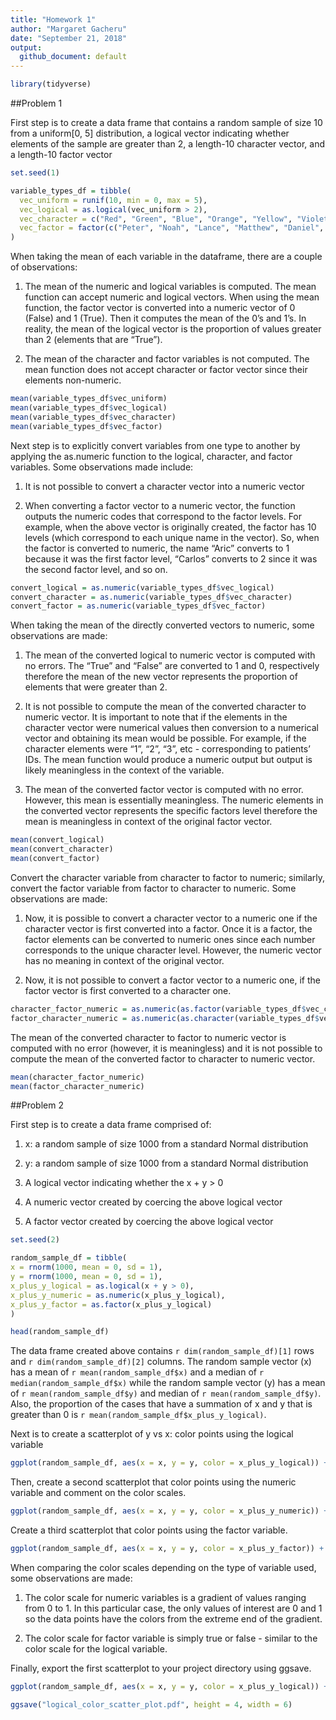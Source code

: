 ```yaml
---
title: "Homework 1"
author: "Margaret Gacheru"
date: "September 21, 2018"
output:
  github_document: default
---
```


```r
library(tidyverse)
```


##Problem 1


First step is to create a data frame that contains a random sample of size 10 from a uniform[0, 5] distribution, a logical vector indicating whether elements of the sample are greater than 2, a length-10 character vector, and a length-10 factor vector

```r
set.seed(1)

variable_types_df = tibble(
  vec_uniform = runif(10, min = 0, max = 5),
  vec_logical = as.logical(vec_uniform > 2),
  vec_character = c("Red", "Green", "Blue", "Orange", "Yellow", "Violet", "Indigo", "Black", "White", "Gray"),
  vec_factor = factor(c("Peter", "Noah", "Lance", "Matthew", "Daniel", "Chris", "Carlos", "Jonathan", "Aric", "Griffin"))
)
```


When taking the mean of each variable in the dataframe, there are a couple of observations: 
  
1) The mean of the numeric and logical variables is computed. The mean function can accept numeric and logical vectors. When using the mean function, the factor vector is converted into a numeric vector of 0 (False) and 1 (True). Then it computes the mean of the 0's and 1's. In reality, the mean of the logical vector is the proportion of values greater than 2 (elements that are "True").

2) The mean of the character and factor variables is not computed. The mean function does not accept character or factor vector since their elements non-numeric. 

```r

mean(variable_types_df$vec_uniform)
mean(variable_types_df$vec_logical)
mean(variable_types_df$vec_character)
mean(variable_types_df$vec_factor)

```


Next step is to explicitly convert variables from one type to another by applying the as.numeric function to the logical, character, and factor variables. Some observations made include:
  
1) It is not possible to convert a character vector into a numeric vector

2) When converting a factor vector to a numeric vector, the function outputs the numeric codes that correspond to the factor levels. For example, when the above vector is originally created, the factor has 10 levels (which correspond to each unique name in the vector). So, when the factor is converted to numeric, the name "Aric" converts to 1 because it was the first factor level, "Carlos" converts to 2 since it was the second factor level, and so on. 

```r

convert_logical = as.numeric(variable_types_df$vec_logical)
convert_character = as.numeric(variable_types_df$vec_character)
convert_factor = as.numeric(variable_types_df$vec_factor)

```


When taking the mean of the directly converted vectors to numeric, some observations are made:
  
1. The mean of the converted logical to numeric vector is computed with no errors. The "True" and "False" are converted to 1 and 0, respectively therefore the mean of the new vector represents the proportion of elements that were greater than 2.

2. It is not possible to compute the mean of the converted character to numeric vector. It is important to note that if the elements in the character vector were numerical values then conversion to a numerical vector and obtaining its mean would be possible. For example, if the character elements were "1", "2", "3", etc - corresponding to patients' IDs. The mean function would produce a numeric output but output is likely meaningless in the context of the variable.

3. The mean of the converted factor vector is computed with no error. However, this mean is essentially meaningless. The numeric elements in the converted vector represents the specific factors level therefore the mean is meaningless in context of the original factor vector. 

```r

mean(convert_logical)
mean(convert_character)
mean(convert_factor)

```


Convert the character variable from character to factor to numeric; similarly, convert the factor variable from factor to character to numeric. Some observations are made:

1) Now, it is possible to convert a character vector to a numeric one if the character vector is first converted into a factor. Once it is a factor, the factor elements can be converted to numeric ones since each number corresponds to the unique character level. However, the numeric vector has no meaning in context of the original vector.

2) Now, it is not possible to convert a factor vector to a numeric one, if the factor vector is first converted to a character one. 

```r

character_factor_numeric = as.numeric(as.factor(variable_types_df$vec_character))
factor_character_numeric = as.numeric(as.character(variable_types_df$vec_factor))

```


The mean of the converted character to factor to numeric vector is computed with no error (however, it is meaningless) and it is not possible to compute the mean of the converted factor to character to numeric vector.  

```r

mean(character_factor_numeric)
mean(factor_character_numeric)

```



##Problem 2

First step is to create a data frame comprised of: 

1. x: a random sample of size 1000 from a standard Normal distribution

2. y: a random sample of size 1000 from a standard Normal distribution

3. A logical vector indicating whether the x + y > 0

4. A numeric vector created by coercing the above logical vector

5. A factor vector created by coercing the above logical vector

```r
set.seed(2)

random_sample_df = tibble(
x = rnorm(1000, mean = 0, sd = 1),
y = rnorm(1000, mean = 0, sd = 1),
x_plus_y_logical = as.logical(x + y > 0),
x_plus_y_numeric = as.numeric(x_plus_y_logical),
x_plus_y_factor = as.factor(x_plus_y_logical)
)

head(random_sample_df)
```


The data frame created above contains `r dim(random_sample_df)[1]` rows and `r dim(random_sample_df)[2]` columns. The random sample vector (x) has a  mean of `r mean(random_sample_df$x)` and a median of `r median(random_sample_df$x)` while the random sample vector (y) has a mean of `r mean(random_sample_df$y)` and median of `r mean(random_sample_df$y)`. Also, the proportion of the cases that have a summation of x and y that is greater than 0 is `r mean(random_sample_df$x_plus_y_logical)`.


Next is to create a scatterplot of y vs x: color points using the logical variable 

```r

ggplot(random_sample_df, aes(x = x, y = y, color = x_plus_y_logical)) + geom_point() + ggtitle("Scatterplot of Two RVs from Standard Normal Distribution") + xlab("X") + ylab("Y") + labs(colour = "X + Y > 2")

```


Then, create a second scatterplot that color points using the numeric variable and comment on the color scales.
```r

ggplot(random_sample_df, aes(x = x, y = y, color = x_plus_y_numeric)) + geom_point() + ggtitle("Color Point Using Numeric Variables") + xlab("X") + ylab("Y") + labs(colour = "X + Y > 2")
```


Create a third scatterplot that color points using the factor variable. 

```r

ggplot(random_sample_df, aes(x = x, y = y, color = x_plus_y_factor)) + geom_point() + ggtitle("Color Point Using Factor Variables") + xlab("X") + ylab("Y") + labs(colour = "X + Y > 2")

```


When comparing the color scales depending on the type of variable used, some observations are made:

1. The color scale for numeric variables is a gradient of values ranging from 0 to 1. In this particular case, the only values of interest are 0 and 1 so the data points have the colors from the extreme end of the gradient.

2. The color scale for factor variable is simply true or false - similar to the color scale for the logical variable. 


Finally, export the first scatterplot to your project directory using ggsave.

```r
ggplot(random_sample_df, aes(x = x, y = y, color = x_plus_y_logical)) + geom_point() + ggtitle("Scatterplot of Two RVs from Standard Normal Distribution") + xlab("X") + ylab("Y") + labs(colour = "X + Y > 2")

ggsave("logical_color_scatter_plot.pdf", height = 4, width = 6)

```
